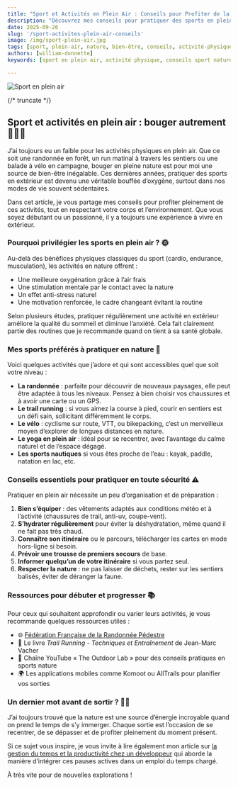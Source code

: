 ```yaml
---
title: "Sport et Activités en Plein Air : Conseils pour Profiter de la Nature tout en Bougeant"
description: "Découvrez mes conseils pour pratiquer des sports en pleine nature, profiter des bienfaits du grand air et rester actif en toute sécurité."
date: 2025-09-26
slug: '/sport-activites-plein-air-conseils'
image: /img/sport-plein-air.jpg
tags: [sport, plein-air, nature, bien-être, conseils, activité-physique]
authors: [william-donnette]
keywords: [sport en plein air, activité physique, conseils sport nature, bien-être, randonnée, trail running, vélo]

---
```



![Sport en plein air](/img/sport-plein-air.jpg 'Pratiquer des sports en pleine nature')

<HorizontalDisplay />

{/* truncate */}

## Sport et activités en plein air : bouger autrement 🌿🏃‍♂️

J’ai toujours eu un faible pour les activités physiques en plein air. Que ce soit une randonnée en forêt, un run matinal à travers les sentiers ou une balade à vélo en campagne, bouger en pleine nature est pour moi une source de bien-être inégalable. Ces dernières années, pratiquer des sports en extérieur est devenu une véritable bouffée d’oxygène, surtout dans nos modes de vie souvent sédentaires.

Dans cet article, je vous partage mes conseils pour profiter pleinement de ces activités, tout en respectant votre corps et l’environnement. Que vous soyez débutant ou un passionné, il y a toujours une expérience à vivre en extérieur.

### Pourquoi privilégier les sports en plein air ? 🌞

Au-delà des bénéfices physiques classiques du sport (cardio, endurance, musculation), les activités en nature offrent :

- Une meilleure oxygénation grâce à l’air frais  
- Une stimulation mentale par le contact avec la nature  
- Un effet anti-stress naturel  
- Une motivation renforcée, le cadre changeant évitant la routine  

Selon plusieurs études, pratiquer régulièrement une activité en extérieur améliore la qualité du sommeil et diminue l’anxiété. Cela fait clairement partie des routines que je recommande quand on tient à sa santé globale.

<ArialInArticle />

### Mes sports préférés à pratiquer en nature 🌲

Voici quelques activités que j’adore et qui sont accessibles quel que soit votre niveau :

- **La randonnée** : parfaite pour découvrir de nouveaux paysages, elle peut être adaptée à tous les niveaux. Pensez à bien choisir vos chaussures et à avoir une carte ou un GPS.  
- **Le trail running** : si vous aimez la course à pied, courir en sentiers est un défi sain, sollicitant différemment le corps.  
- **Le vélo** : cyclisme sur route, VTT, ou bikepacking, c’est un merveilleux moyen d’explorer de longues distances en nature.  
- **Le yoga en plein air** : idéal pour se recentrer, avec l’avantage du calme naturel et de l’espace dégagé.  
- **Les sports nautiques** si vous êtes proche de l’eau : kayak, paddle, natation en lac, etc.

### Conseils essentiels pour pratiquer en toute sécurité ⚠️

Pratiquer en plein air nécessite un peu d’organisation et de préparation :

1. **Bien s’équiper** : des vêtements adaptés aux conditions météo et à l’activité (chaussures de trail, anti-uv, coupe-vent).  
2. **S’hydrater régulièrement** pour éviter la déshydratation, même quand il ne fait pas très chaud.  
3. **Connaître son itinéraire** ou le parcours, télécharger les cartes en mode hors-ligne si besoin.  
4. **Prévoir une trousse de premiers secours** de base.  
5. **Informer quelqu’un de votre itinéraire** si vous partez seul.  
6. **Respecter la nature** : ne pas laisser de déchets, rester sur les sentiers balisés, éviter de déranger la faune.

### Ressources pour débuter et progresser 📚

Pour ceux qui souhaitent approfondir ou varier leurs activités, je vous recommande quelques ressources utiles :

- 🌐 [Fédération Française de la Randonnée Pédestre](https://www.ffrandonnee.fr/)  
- 📖 Le livre *Trail Running - Techniques et Entraînement* de Jean-Marc Vacher  
- 🎥 Chaîne YouTube « The Outdoor Lab » pour des conseils pratiques en sports nature  
- 🌍 Les applications mobiles comme Komoot ou AllTrails pour planifier vos sorties  

### Un dernier mot avant de sortir ? 🚶‍♀️

J’ai toujours trouvé que la nature est une source d’énergie incroyable quand on prend le temps de s’y immerger. Chaque sortie est l’occasion de se recentrer, de se dépasser et de profiter pleinement du moment présent.

Si ce sujet vous inspire, je vous invite à lire également mon article sur [la gestion du temps et la productivité chez un développeur](https://william-donnette.dev/blog/2025-02-18-introduction-jobar) qui aborde la manière d’intégrer ces pauses actives dans un emploi du temps chargé.

À très vite pour de nouvelles explorations !

<ArialMultiplex />
